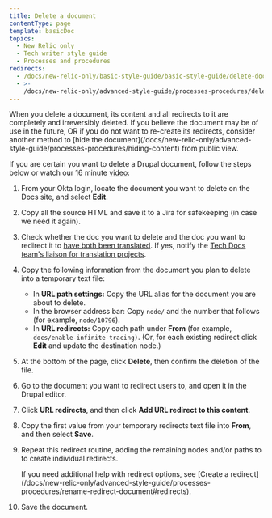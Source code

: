 ```yaml
---
title: Delete a document
contentType: page
template: basicDoc
topics:
  - New Relic only
  - Tech writer style guide
  - Processes and procedures
redirects:
  - /docs/new-relic-only/basic-style-guide/basic-style-guide/delete-document
  - >-
    /docs/new-relic-only/advanced-style-guide/processes-procedures/delete-document
---
```


<Callout variant="caution">
  When you delete a document, its content and all redirects to it are completely and irreversibly deleted. If you believe the document may be of use in the future, OR if you do not want to re-create its redirects, consider another method to [hide the document](/docs/new-relic-only/advanced-style-guide/processes-procedures/hiding-content) from public view.
</Callout>

If you are certain you want to delete a Drupal document, follow the steps below or watch our 16 minute [video](https://drive.google.com/file/d/1eeN9HZT5MCPE_-qx1Ef4AFycsp0O_lLV/view?usp=sharing):

1. From your Okta login, locate the document you want to delete on the Docs site, and select **Edit**.
2. Copy all the source HTML and save it to a Jira for safekeeping (in case we need it again).
3. Check whether the doc you want to delete and the doc you want to redirect it to [have both been translated](/docs/new-relic-only/basic-style-guide/writing-guidelines/manage-translated-docs#translation-status). If yes, notify the [Tech Docs team's liaison for translation projects](https://newrelic.jiveon.com/docs/DOC-6596).
4. Copy the following information from the document you plan to delete into a temporary text file:
   * In **URL path settings:** Copy the URL alias for the document you are about to delete.
   * In the browser address bar: Copy `node/` and the number that follows (for example, `node/10796`).
   * In **URL redirects:** Copy each path under **From** (for example, `docs/enable-infinite-tracing)`. (Or, for each existing redirect click **Edit** and update the destination node.)
5. At the bottom of the page, click **Delete**, then confirm the deletion of the file.
6. Go to the document you want to redirect users to, and open it in the Drupal editor.
7. Click **URL redirects**, and then click **Add URL redirect to this content**.
8. Copy the first value from your temporary redirects text file into **From**, and then select **Save**.
9. Repeat this redirect routine, adding the remaining nodes and/or paths to to create individual redirects.

   <Callout variant="tip">
     If you need additional help with redirect options, see [Create a redirect](/docs/new-relic-only/advanced-style-guide/processes-procedures/rename-redirect-document#redirects).
   </Callout>
10. Save the document.
